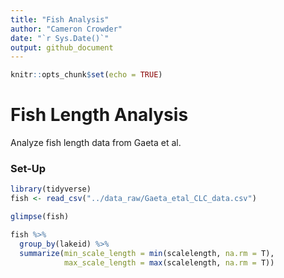 ```yaml
---
title: "Fish Analysis"
author: "Cameron Crowder"
date: "`r Sys.Date()`"
output: github_document
---
```


```r
knitr::opts_chunk$set(echo = TRUE)
```

# Fish Length Analysis

Analyze fish length data from Gaeta et al.

### Set-Up

```r
library(tidyverse)
fish <- read_csv("../data_raw/Gaeta_etal_CLC_data.csv")
```

```r
glimpse(fish)
```

```r
fish %>% 
  group_by(lakeid) %>% 
  summarize(min_scale_length = min(scalelength, na.rm = T),
            max_scale_length = max(scalelength, na.rm = T))

```
